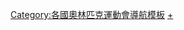 {{Navbox
|name = 2014年冬季奥林匹克运动会代表团
|state = {{{state<includeonly>|collapsed</includeonly>}}}
|title = [[2014年冬季奧林匹克運動會]]代表團
|titlestyle = background:#BFD7FF
|groupstyle = background:#BFD7FF
|listclass = hlist
|group1 = 非洲
|list1 =
* [[2014年冬季奧林匹克運動會摩洛哥代表團|摩洛哥]]
* [[2014年冬季奧林匹克運動會多哥代表團|多哥]]
* [[2014年冬季奧林匹克運動會辛巴威代表團|辛巴威]]
|group2 = 美洲
|list2 =
* [[2014年冬季奧林匹克運動會阿根廷代表團|阿根廷]]
* [[2014年冬季奧林匹克運動會百慕達代表團|百慕達]]
* [[2014年冬季奧林匹克運動會巴西代表團|巴西]]
* [[2014年冬季奧林匹克運動會英屬維京群島代表團|英屬維京群島]]
* [[2014年冬季奧林匹克運動會加拿大代表團|加拿大]]
* [[2014年冬季奧林匹克運動會開曼群島代表團|開曼群島]]
* [[2014年冬季奧林匹克運動會智利代表團|智利]]
* [[2014年冬季奧林匹克運動會多米尼克代表團|多米尼克]]
* [[2014年冬季奧林匹克運動會牙買加代表團|牙買加]]
* [[2014年冬季奧林匹克運動會墨西哥代表團|墨西哥]]
* [[2014年冬季奧林匹克運動會巴拉圭代表團|巴拉圭]]
* [[2014年冬季奧林匹克運動會秘魯代表團|秘魯]]
* [[2014年冬季奧林匹克運動會美國代表團|美國]]
* [[2014年冬季奧林匹克運動會委內瑞拉代表團|委內瑞拉]]
* [[2014年冬季奧林匹克運動會維京群島代表團|維京群島]]
|group3 = 亞洲
|list3 =
* [[2014年冬季奧林匹克運動會中國代表團|中國]]
* [[2014年冬季奧林匹克運動會中國香港代表團|中國香港]]
* [[2014年冬季奧林匹克運動會印度代表團|印度]]
* [[2014年冬季奧林匹克運動會伊朗代表團|伊朗]]
* [[2014年冬季奧林匹克運動會日本代表團|日本]]
* [[2014年冬季奧林匹克運動會哈薩克代表團|哈薩克]]
* [[2014年冬季奧林匹克運動會吉爾吉斯代表團|吉爾吉斯]]
* [[2014年冬季奧林匹克運動會黎巴嫩代表團|黎巴嫩]]
* [[2014年冬季奧林匹克運動會蒙古代表團|蒙古]]
* [[2014年冬季奧林匹克運動會尼泊爾代表團|尼泊爾]]
* [[2014年冬季奧林匹克運動會巴基斯坦代表團|巴基斯坦]]
* [[2014年冬季奧林匹克運動會菲律賓代表團|菲律賓]]
* [[2014年冬季奧林匹克運動會韓國代表團|韓國]]
* [[2014年冬季奧林匹克運動會中華台北代表團|中華台北]]
* [[2014年冬季奧林匹克運動會塔吉克代表團|塔吉克]]
* [[2014年冬季奧林匹克運動會泰國代表團|泰國]]
* [[2014年冬季奧林匹克運動會東帝汶代表團|東帝汶]]
* [[2014年冬季奧林匹克運動會烏茲別克代表團|烏茲別克]]
|group4 = 歐洲
|list4 =
* [[2014年冬季奧林匹克運動會阿爾巴尼亞代表團|阿爾巴尼亞]]
* [[2014年冬季奧林匹克運動會安道爾代表團|安道爾]]
* [[2014年冬季奧林匹克運動會亞美尼亞代表團|亞美尼亞]]
* [[2014年冬季奧林匹克運動會奧地利代表團|奧地利]]
* [[2014年冬季奧林匹克運動會亞塞拜然代表團|亞塞拜然]]
* [[2014年冬季奧林匹克運動會白俄羅斯代表團|白俄羅斯]]
* [[2014年冬季奧林匹克運動會比利時代表團|比利時]]
* [[2014年冬季奧林匹克運動會波士尼亞赫塞哥維納代表團|波士尼亞赫塞哥維納]]
* [[2014年冬季奧林匹克運動會保加利亞代表團|保加利亞]]
* [[2014年冬季奧林匹克運動會克羅埃西亞代表團|克羅埃西亞]]
* [[2014年冬季奧林匹克運動會賽普勒斯代表團|賽普勒斯]]
* [[2014年冬季奧林匹克運動會捷克代表團|捷克]]
* [[2014年冬季奧林匹克運動會丹麥代表團|丹麥]]
* [[2014年冬季奧林匹克運動會愛沙尼亞代表團|愛沙尼亞]]
* [[2014年冬季奧林匹克運動會芬蘭代表團|芬蘭]]
* [[2014年冬季奧林匹克運動會法國代表團|法國]]
* [[2014年冬季奧林匹克運動會喬治亞代表團|喬治亞]]
* [[2014年冬季奧林匹克運動會德國代表團|德國]]
* [[2014年冬季奧林匹克運動會英國代表團|英國]]
* [[2014年冬季奧林匹克運動會希臘代表團|希臘]]
* [[2014年冬季奧林匹克運動會匈牙利代表團|匈牙利]]
* [[2014年冬季奧林匹克運動會冰島代表團|冰島]]
* [[2014年冬季奧林匹克運動會愛爾蘭代表團|愛爾蘭]]
* [[2014年冬季奧林匹克運動會以色列代表團|以色列]]
* [[2014年冬季奧林匹克運動會義大利代表團|義大利]]
* [[2014年冬季奧林匹克運動會拉脫維亞代表團|拉脫維亞]]
* [[2014年冬季奧林匹克運動會列支敦斯登代表團|列支敦斯登]]
* [[2014年冬季奧林匹克運動會立陶宛代表團|立陶宛]]
* [[2014年冬季奧林匹克運動會盧森堡代表團|盧森堡]]
* [[2014年冬季奧林匹克運動會馬其頓代表團|馬其頓]]
* [[2014年冬季奧林匹克運動會馬爾他代表團|馬爾他]]
* [[2014年冬季奧林匹克運動會摩爾多瓦代表團|摩爾多瓦]]
* [[2014年冬季奧林匹克運動會摩納哥代表團|摩納哥]]
* [[2014年冬季奧林匹克運動會蒙特內哥羅代表團|蒙特內哥羅]]
* [[2014年冬季奧林匹克運動會荷蘭代表團|荷蘭]]
* [[2014年冬季奧林匹克運動會挪威代表團|挪威]]
* [[2014年冬季奧林匹克運動會波蘭代表團|波蘭]]
* [[2014年冬季奧林匹克運動會葡萄牙代表團|葡萄牙]]
* [[2014年冬季奧林匹克運動會羅馬尼亞代表團|羅馬尼亞]]
* [[2014年冬季奧林匹克運動會俄羅斯代表團|俄羅斯]]
* [[2014年冬季奧林匹克運動會聖馬利諾代表團|聖馬利諾]]
* [[2014年冬季奧林匹克運動會塞爾維亞代表團|塞爾維亞]]
* [[2014年冬季奧林匹克運動會斯洛伐克代表團|斯洛伐克]]
* [[2014年冬季奧林匹克運動會斯洛維尼亞代表團|斯洛維尼亞]]
* [[2014年冬季奧林匹克運動會西班牙代表團|西班牙]]
* [[2014年冬季奧林匹克運動會瑞典代表團|瑞典]]
* [[2014年冬季奧林匹克運動會瑞士代表團|瑞士]]
* [[2014年冬季奧林匹克運動會土耳其代表團|土耳其]]
* [[2014年冬季奧林匹克運動會烏克蘭代表團|烏克蘭]]
|group5 = 大洋洲
|list5 =
* [[2014年冬季奧林匹克運動會澳大利亞代表團|澳大利亞]]
* [[2014年冬季奧林匹克運動會紐西蘭代表團|紐西蘭]]
* [[2014年冬季奥林匹克运动会汤加代表团|東加]]
}}<noinclude>
{{collapsible option}}
[[Category:各國奧林匹克運動會導航模板]]
[[Category:2014年冬季奧林匹克運動會代表團|+]]
</noinclude>